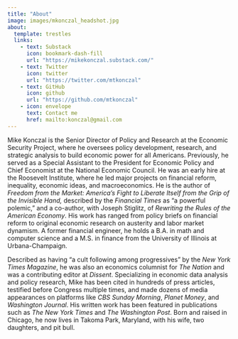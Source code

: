 ```yaml
---
title: "About"
image: images/mkonczal_headshot.jpg
about:
  template: trestles
  links:
    - text: Substack
      icon: bookmark-dash-fill
      url: "https://mikekonczal.substack.com/"
    - text: Twitter
      icon: twitter
      url: "https://twitter.com/mtkonczal"
    - text: GitHub
      icon: github
      url: "https://github.com/mtkonczal"
    - icon: envelope
      text: Contact me
      href: mailto:konczal@gmail.com
---
```


Mike Konczal is the Senior Director of Policy and Research at the Economic Security Project, where he oversees policy development, research, and strategic analysis to build economic power for all Americans. Previously, he served as a Special Assistant to the President for Economic Policy and Chief Economist at the National Economic Council. He was an early hire at the Roosevelt Institute, where he led major projects on financial reform, inequality, economic ideas, and macroeconomics. He is the author of *Freedom from the Market: America's Fight to Liberate Itself from the Grip of the Invisible Hand,* described by the *Financial Times* as "a powerful polemic," and a co-author, with Joseph Stiglitz, of *Rewriting the Rules of the American Economy*. His work has ranged from policy briefs on financial reform to original economic research on austerity and labor market dynamism. A former financial engineer, he holds a B.A. in math and computer science and a M.S. in finance from the University of Illinois at Urbana-Champaign.

Described as having "a cult following among progressives" by the *New York Times Magazine*, he was also an economics columnist for *The Nation* and was a contributing editor at *Dissent*. Specializing in economic data analysis and policy research, Mike has been cited in hundreds of press articles, testified before Congress multiple times, and made dozens of media appearances on platforms like *CBS Sunday Morning*, *Planet Money*, and *Washington Journal*. His written work has been featured in publications such as *The New York Times* and *The Washington Post*. Born and raised in Chicago, he now lives in Takoma Park, Maryland, with his wife, two daughters, and pit bull.
